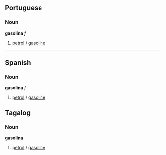 ==Portuguese==
===Noun===
'''gasolina''' ''f''

# [[petrol]] / [[gasoline]]

----

==Spanish==
===Noun===
'''gasolina''' ''f''

# [[petrol]] / [[gasoline]]


==Tagalog==
===Noun===
'''gasolina'''

# [[petrol]] / [[gasoline]]